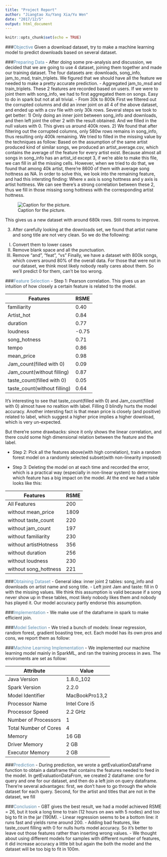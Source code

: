 ```yaml
---
title: "Project Report"
author: "Jiangtao Xu/Yang Xia/Yu Wen"
date: "2017/12/5"
output: html_document
---
```


```r
knitr::opts_chunk$set(echo = TRUE)
```

###<span style = "color:#588bae">Objective</span> 
Given a download dataset, try to make a machine learning model to predict downloads based on several dataset.

###<span style = "color:#588bae">Preparing Data</span>
 - After doing some pre-analysis and discussion, we decided that we are going to use 4 dataset, joining them together and made our training dataset. The four datasets are: downloads, song_info, jam_to_msd, train_triplets. We figured that we should have all the feature we needed to make a pretty accurate prediction.
 - Aggregated jam_to_msd and train_triplets.
 These 2 features are recorded based on users. If we were to joint them with song_info, we had to first aggregated  them on songs. Easy to do in spark but not at all trivial.
 - From 30k to 800k
 First we filtered out the corrupted columns and did an inner joint on all 4 of the above dataset, and ended up with a csv file with only 30k rows. Several steps we took to get better:
  1) Only doing an inner joint between song_info and downloads, and then left joint the other 2 with the result obtained. And we filled in the null values with 0. This gives us around 400k rows.
  2) We found that after filtering out the corrupted columns, only 580w rows remains in song_info, thus resulting only 400k remaining. We tried to filled in the missing value by the techniques as follow:
Based on the assumption of the same artist produced kind of similar songs, we produced an artist_average.csv, which contains the average of the feature for every artist exist. Because almost all songs in song_info has an artist_id except 3, if we're able to make this file, we can fill in all the missing cells.
However, when we tried to do that, we found that among 40k artist, there're 8600 of them with average song hottness as NA. In order to solve this, we look into the remaining feature, and had this intersting finding:
Where x axis is song hottness and y axis is artist hottness. We can see there's a strong correlation between these 2, thus we fill in those missing song hottness with the corresponding artist hottness.

![Caption for the picture.](./songhot_artisthot_plot.jpg)

  This gives us a new dataset with around 680k rows. Still rooms to improve.

3) After carefully looking at the downloads set, we found that artist name and song title are not very clean. So we do the following:
I.   Convert them to lower cases
II.  Remove blank space and all the punctuation.
III. Remove "and", "feat", "vs"
Finally, we have a dataset with 800k songs, which covers around 80% of the overall data. For those that were not in our dataset, we think most likely nobody really cares about them. So we'll predict 0 for them, can't be too wrong.

###<span style = "color:#588bae">Feature Selection</span>
- Step 1: Pearson correlation. This gives us an intuition of how closely a certain feature is related to the model.

Features                          | RSME
----------------------------------|-------------------------------
familiarity                       | 0.40
Artist_hot                        | 0.84
duration                          |	0.77
loudness                          |	-0.75
song_hotness                      |	0.71
tempo                             |	0.86
mean_price                        |	0.98
Jam_count(filled with 0)          | 0.09
Jam_count(without filling)        | 0.87
taste_count(filled with 0)        | 0.05
taste_count(without filling)      | 0.64

It's interesting to see that taste_count(filled with 0) and Jam_count(filled with 0) almost have no realtion with label. Filling 0 blindly hurts the model accuracy. Another intersting fact is that mean price is closely (and positive) related to label, which suggest a higher price implies a higher download, which is very un-expected.

But there're some drawbacks: since it only shows the linear correlation, and there could some high dimensional relation between the feature and the label. 

- Step 2: Pick all the features above(with high correlation), train a random forest model on a randomly selected subset(with non-linearity imposed)

- Step 3: Deleting the model on at each time and recorded the error, which is a practical way (especially in non-linear system) to determine which feature has a big impact on the model.
At the end we had a table looks like this:

Features                          | RSME
----------------------------------|-------------------------------
All Features                      | 200
without mean_price                | 1809
without taste_count               |	220
without jam_count                 |	197
without familiarity               |	230
without artistHotness             |	356
without duration                  |	256
without loudness                  | 230
without song_hottness             | 221

###<span style = "color:#588bae">Obtaining Dataset</span>
-  General idea: inner joint 2 tables: song_info and downloads on artist name and song title.
-  Left joint Jam and taste: fill in 0 with the missing values. We think this assumption is valid because if a song never show up in these tables, most likely nobody likes them and nobody has played it. Our model accuracy partly endorse this assumption.

###<span style = "color:#588bae">Implementation</span>
-  We make use of the dataframe in spark to make efficient join.


###<span style = "color:#588bae">Model Selection</span>
-  We tried a bunch of models: linear regression, random forest, gradient boasting tree, ect. Each model has its own pros and cons, we report them as follow:


###<span style = "color:#588bae">Machine Learning Implementation</span>
-  We implemented our machine learning model mainly in SparkML, and ran the training process in aws. The enviroments are set as follow:

Attribute                         | Value
----------------------------------|-------------------------------
Java Version                      | 1.8.0_102
Spark Version                     | 2.2.0
Model Identifier                  |	MacBookPro13,2
Processor Name                    |	Intel Core i5
Processor Speed                   |	2.2 GHz
Number of Processors              |	1
Total Number of Cores             |	4
Memory                            | 16 GB
Driver Memory                     | 2 GB
Executor Memory                   | 2 GB

###<span style = "color:#588bae">Prediction</span>
-  During prediction, we wrote a getEvaluationDataFrame function to obtain a dataframe that contains the features needed to feed in the model. In getEvaluationDataFrom, we created 2 dataframe: one for query and one for our dataset, and then do a left join on query dataframe. There're several advantages: first, we don't have to go through the whole dataset for each query. Second, for the artist and titles that are not in the dataset, we fill 

###<span style = "color:#588bae">Conclusion</span>
- GBT gives the best result, we had a model achieved RSME = 26, but it took a long time to train (12 hours on aws with 5 nodes) and too big to fit in the jar (190M).
- Linear regression seems to be a bottom line: it runs fast and yields rsme around 200.
- Adding bad features, like taste_count filling with 0 for nulls hurts model accuracy. So it's better to leave out those features rather than inserting wrong values.
- We thought about using different models for samples with different number of features, it did increase accuracy a little bit but again the both the model and the dataset will be too big to fit in 100m.

